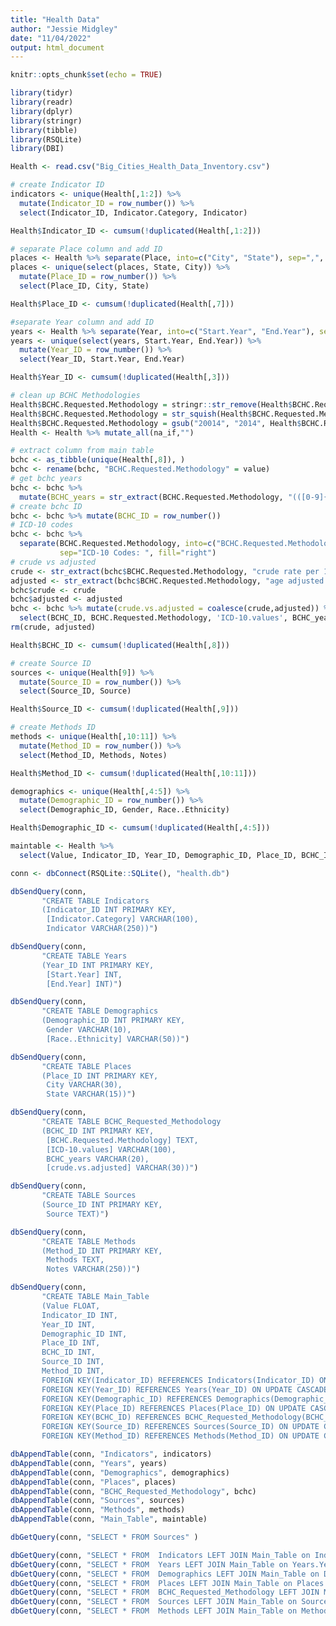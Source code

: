 ---
title: "Health Data"
author: "Jessie Midgley"
date: "11/04/2022"
output: html_document
---

```{r setup, include=FALSE}
knitr::opts_chunk$set(echo = TRUE)
```


```{r libraries}
library(tidyr)
library(readr)
library(dplyr)
library(stringr)
library(tibble)
library(RSQLite)
library(DBI)
```


```{r import data}
Health <- read.csv("Big_Cities_Health_Data_Inventory.csv")
```



```{r indicators table}
# create Indicator ID
indicators <- unique(Health[,1:2]) %>% 
  mutate(Indicator_ID = row_number()) %>% 
  select(Indicator_ID, Indicator.Category, Indicator)

Health$Indicator_ID <- cumsum(!duplicated(Health[,1:2]))
```

```{r places table}
# separate Place column and add ID
places <- Health %>% separate(Place, into=c("City", "State"), sep=",", fill = "left")
places <- unique(select(places, State, City)) %>% 
  mutate(Place_ID = row_number()) %>%
  select(Place_ID, City, State)

Health$Place_ID <- cumsum(!duplicated(Health[,7]))
```

```{r years table}
#separate Year column and add ID
years <- Health %>% separate(Year, into=c("Start.Year", "End.Year"), sep="-", fill = "right")
years <- unique(select(years, Start.Year, End.Year)) %>% 
  mutate(Year_ID = row_number()) %>%
  select(Year_ID, Start.Year, End.Year)

Health$Year_ID <- cumsum(!duplicated(Health[,3]))
```

```{r bchc table}
# clean up BCHC Methodologies
Health$BCHC.Requested.Methodology = stringr::str_remove(Health$BCHC.Requested.Methodology, "\\.$") 
Health$BCHC.Requested.Methodology = str_squish(Health$BCHC.Requested.Methodology)
Health$BCHC.Requested.Methodology = gsub("20014", "2014", Health$BCHC.Requested.Methodology)
Health <- Health %>% mutate_all(na_if,"")

# extract column from main table 
bchc <- as_tibble(unique(Health[,8]), )
bchc <- rename(bchc, "BCHC.Requested.Methodology" = value)
# get bchc years
bchc <- bchc %>% 
  mutate(BCHC_years = str_extract(BCHC.Requested.Methodology, "(([0-9]{4}, )*[0-9]{4})"))
# create bchc ID           
bchc <- bchc %>% mutate(BCHC_ID = row_number())
# ICD-10 codes
bchc <- bchc %>% 
  separate(BCHC.Requested.Methodology, into=c("BCHC.Requested.Methodology", "ICD-10.values"), 
           sep="ICD-10 Codes: ", fill="right")
# crude vs adjusted
crude <- str_extract(bchc$BCHC.Requested.Methodology, "crude rate per 100,000")
adjusted <- str_extract(bchc$BCHC.Requested.Methodology, "age adjusted to the year")
bchc$crude <- crude
bchc$adjusted <- adjusted
bchc <- bchc %>% mutate(crude.vs.adjusted = coalesce(crude,adjusted)) %>%
  select(BCHC_ID, BCHC.Requested.Methodology, 'ICD-10.values', BCHC_years, crude.vs.adjusted)
rm(crude, adjusted)  

Health$BCHC_ID <- cumsum(!duplicated(Health[,8]))
```

```{r sources table}
# create Source ID
sources <- unique(Health[9]) %>% 
  mutate(Source_ID = row_number()) %>%
  select(Source_ID, Source)

Health$Source_ID <- cumsum(!duplicated(Health[,9]))
```

```{r methods table}
# create Methods ID
methods <- unique(Health[,10:11]) %>% 
  mutate(Method_ID = row_number()) %>%
  select(Method_ID, Methods, Notes)

Health$Method_ID <- cumsum(!duplicated(Health[,10:11]))
```

```{r demographics table}
demographics <- unique(Health[,4:5]) %>% 
  mutate(Demographic_ID = row_number()) %>%
  select(Demographic_ID, Gender, Race..Ethnicity)

Health$Demographic_ID <- cumsum(!duplicated(Health[,4:5]))
```

```{r main table}
maintable <- Health %>% 
  select(Value, Indicator_ID, Year_ID, Demographic_ID, Place_ID, BCHC_ID, Source_ID, Method_ID)
```


```{r connect to SQLite}
conn <- dbConnect(RSQLite::SQLite(), "health.db")
```

```{r make schema}
dbSendQuery(conn,
       "CREATE TABLE Indicators
       (Indicator_ID INT PRIMARY KEY,
        [Indicator.Category] VARCHAR(100),
        Indicator VARCHAR(250))")

dbSendQuery(conn,
       "CREATE TABLE Years
       (Year_ID INT PRIMARY KEY,
        [Start.Year] INT,
        [End.Year] INT)")

dbSendQuery(conn,
       "CREATE TABLE Demographics
       (Demographic_ID INT PRIMARY KEY,
        Gender VARCHAR(10),
        [Race..Ethnicity] VARCHAR(50))")

dbSendQuery(conn,
       "CREATE TABLE Places
       (Place_ID INT PRIMARY KEY,
        City VARCHAR(30),
        State VARCHAR(15))")

dbSendQuery(conn,
       "CREATE TABLE BCHC_Requested_Methodology
       (BCHC_ID INT PRIMARY KEY,
        [BCHC.Requested.Methodology] TEXT,
        [ICD-10.values] VARCHAR(100),
        BCHC_years VARCHAR(20),
        [crude.vs.adjusted] VARCHAR(30))")

dbSendQuery(conn,
       "CREATE TABLE Sources
       (Source_ID INT PRIMARY KEY,
        Source TEXT)")

dbSendQuery(conn,
       "CREATE TABLE Methods
       (Method_ID INT PRIMARY KEY,
        Methods TEXT,
        Notes VARCHAR(250))")

dbSendQuery(conn,
       "CREATE TABLE Main_Table
       (Value FLOAT,
       Indicator_ID INT, 
       Year_ID INT, 
       Demographic_ID INT, 
       Place_ID INT, 
       BCHC_ID INT, 
       Source_ID INT, 
       Method_ID INT,
       FOREIGN KEY(Indicator_ID) REFERENCES Indicators(Indicator_ID) ON UPDATE CASCADE,
       FOREIGN KEY(Year_ID) REFERENCES Years(Year_ID) ON UPDATE CASCADE,
       FOREIGN KEY(Demographic_ID) REFERENCES Demographics(Demographic_ID) ON UPDATE CASCADE,
       FOREIGN KEY(Place_ID) REFERENCES Places(Place_ID) ON UPDATE CASCADE,
       FOREIGN KEY(BCHC_ID) REFERENCES BCHC_Requested_Methodology(BCHC_ID) ON UPDATE CASCADE,
       FOREIGN KEY(Source_ID) REFERENCES Sources(Source_ID) ON UPDATE CASCADE,
       FOREIGN KEY(Method_ID) REFERENCES Methods(Method_ID) ON UPDATE CASCADE)")

```


```{r insert data into schema}
dbAppendTable(conn, "Indicators", indicators)
dbAppendTable(conn, "Years", years)
dbAppendTable(conn, "Demographics", demographics)
dbAppendTable(conn, "Places", places)
dbAppendTable(conn, "BCHC_Requested_Methodology", bchc)
dbAppendTable(conn, "Sources", sources)
dbAppendTable(conn, "Methods", methods)
dbAppendTable(conn, "Main_Table", maintable)

dbGetQuery(conn, "SELECT * FROM Sources" )
```

```{r joins}
dbGetQuery(conn, "SELECT * FROM  Indicators LEFT JOIN Main_Table on Indicators.Indicator_ID = Main_Table.Indicator_ID")
dbGetQuery(conn, "SELECT * FROM  Years LEFT JOIN Main_Table on Years.Year_ID = Main_Table.Year_ID")
dbGetQuery(conn, "SELECT * FROM  Demographics LEFT JOIN Main_Table on Demographics.Demographic_ID = Main_Table.Demographic_ID")
dbGetQuery(conn, "SELECT * FROM  Places LEFT JOIN Main_Table on Places.Place_ID = Main_Table.Place_ID")
dbGetQuery(conn, "SELECT * FROM  BCHC_Requested_Methodology LEFT JOIN Main_Table on BCHC_Requested_Methodology.BCHC_ID = Main_Table.BCHC_ID")
dbGetQuery(conn, "SELECT * FROM  Sources LEFT JOIN Main_Table on Sources.Source_ID = Main_Table.Source_ID")
dbGetQuery(conn, "SELECT * FROM  Methods LEFT JOIN Main_Table on Methods.Method_ID = Main_Table.Method_ID")
```

